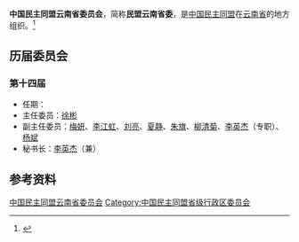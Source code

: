 {{Infobox PRCG
|机构名称 = 中国民主同盟云南省委员会
|标志1    =
|格言1    =
|届数     = 十四
|任期始   = 
|任期终   =
|职位1    = 主任委员
|人员1    = [[徐彬|徐彬]]
|职位2    = 副主任委员
|人员2    = [[梅妍|梅妍]]、[[李江虹|李江虹]]、[[刘亮|刘亮]]、[[夏静|夏静]]、[[朱旗|朱旗]]、[[柳清菊|柳清菊]]、[[李英杰|李英杰]]（专职）、[[杨斌|杨斌]]
|人数2    =
|职位3    =
|人员3    =
|组织法规 = 中国民主同盟章程
|上级机构 = [[中国民主同盟中央委员会|中国民主同盟中央委员会]]
|机构类型 = [[民主党派|民主党派]][[中国一级行政区|省级行政区]][[委员会|委员会]]
|行政级别 = 正厅级
|场所1    = 
|地址1    = 
|邮编1    = 
|电话1    = 
|官网1    = {{url|http://www.ynmm.gov.cn/}}
}}
'''中国民主同盟云南省委员会'''，简称'''民盟云南省委'''，是[[中国民主同盟|中国民主同盟]]在[[云南省|云南省]]的地方组织。<ref>{{Cite book|title=中华人民共和国职官志|author=何虎生, 李耀东, 向常福主编|publisher=中国社会出版社|year=2003|isbn=9787800883934|location=北京|pages=}}</ref>

== 历届委员会 ==
=== 第十四届 ===
* 任期：
* 主任委员：[[徐彬|徐彬]]
* 副主任委员：[[梅妍|梅妍]]、[[李江虹|李江虹]]、[[刘亮|刘亮]]、[[夏静|夏静]]、[[朱旗|朱旗]]、[[柳清菊|柳清菊]]、[[李英杰|李英杰]]（专职）、[[杨斌|杨斌]]
* 秘书长：[[李英杰|李英杰]]（兼）

== 参考资料 ==
{{reflist}}

{{中华人民共和国各省级行政区|委员会|中国民主同盟|仅内地=yes}}

{{Authority control}}
[[Category:中国民主同盟云南省委员会|]]
[[Category:中国民主同盟省级行政区委员会|Category:中国民主同盟省级行政区委员会]]